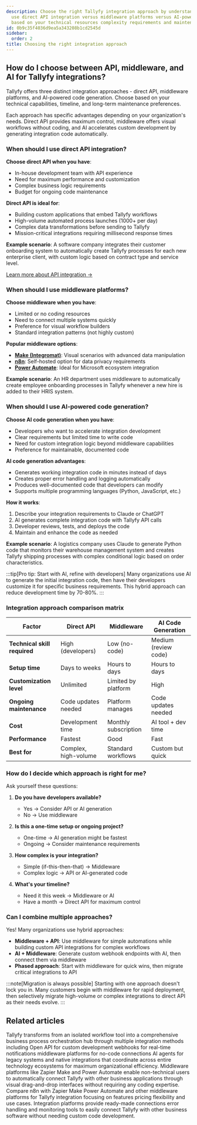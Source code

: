 ```yaml
---
description: Choose the right Tallyfy integration approach by understanding when to
  use direct API integration versus middleware platforms versus AI-powered code generation
  based on your technical resources complexity requirements and maintenance preferences.
id: 0b9c35f4036d9ea5a343208b1cd2545d
sidebar:
  order: 2
title: Choosing the right integration approach
---
```


## How do I choose between API, middleware, and AI for Tallyfy integrations?

Tallyfy offers three distinct integration approaches - direct API, middleware platforms, and AI-powered code generation. Choose based on your technical capabilities, timeline, and long-term maintenance preferences.

Each approach has specific advantages depending on your organization's needs. Direct API provides maximum control, middleware offers visual workflows without coding, and AI accelerates custom development by generating integration code automatically.

### When should I use direct API integration?

**Choose direct API when you have**:
- In-house development team with API experience
- Need for maximum performance and customization
- Complex business logic requirements
- Budget for ongoing code maintenance

**Direct API is ideal for**:
- Building custom applications that embed Tallyfy workflows
- High-volume automated process launches (1000+ per day)
- Complex data transformations before sending to Tallyfy
- Mission-critical integrations requiring millisecond response times

**Example scenario**: A software company integrates their customer onboarding system to automatically create Tallyfy processes for each new enterprise client, with custom logic based on contract type and service level.

[Learn more about API integration →](/products/pro/integrations/open-api/)

### When should I use middleware platforms?

**Choose middleware when you have**:
- Limited or no coding resources
- Need to connect multiple systems quickly
- Preference for visual workflow builders
- Standard integration patterns (not highly custom)

**Popular middleware options**:
- **[Make (Integromat)](/products/pro/integrations/middleware/make/)**: Visual scenarios with advanced data manipulation
- **[n8n](/products/pro/integrations/middleware/n8n/)**: Self-hosted option for data privacy requirements
- **[Power Automate](/products/pro/integrations/middleware/power-automate/)**: Ideal for Microsoft ecosystem integration

**Example scenario**: An HR department uses middleware to automatically create employee onboarding processes in Tallyfy whenever a new hire is added to their HRIS system.

### When should I use AI-powered code generation?

**Choose AI code generation when you have**:
- Developers who want to accelerate integration development
- Clear requirements but limited time to write code
- Need for custom integration logic beyond middleware capabilities
- Preference for maintainable, documented code

**AI code generation advantages**:
- Generates working integration code in minutes instead of days
- Creates proper error handling and logging automatically
- Produces well-documented code that developers can modify
- Supports multiple programming languages (Python, JavaScript, etc.)

**How it works**:
1. Describe your integration requirements to Claude or ChatGPT
2. AI generates complete integration code with Tallyfy API calls
3. Developer reviews, tests, and deploys the code
4. Maintain and enhance the code as needed

**Example scenario**: A logistics company uses Claude to generate Python code that monitors their warehouse management system and creates Tallyfy shipping processes with complex conditional logic based on order characteristics.

:::tip[Pro tip: Start with AI, refine with developers]
Many organizations use AI to generate the initial integration code, then have their developers customize it for specific business requirements. This hybrid approach can reduce development time by 70-80%.
:::

### Integration approach comparison matrix

| Factor | Direct API | Middleware | AI Code Generation |
|--------|------------|------------|-------------------|
| **Technical skill required** | High (developers) | Low (no-code) | Medium (review code) |
| **Setup time** | Days to weeks | Hours to days | Hours to days |
| **Customization level** | Unlimited | Limited by platform | High |
| **Ongoing maintenance** | Code updates needed | Platform manages | Code updates needed |
| **Cost** | Development time | Monthly subscription | AI tool + dev time |
| **Performance** | Fastest | Good | Fast |
| **Best for** | Complex, high-volume | Standard workflows | Custom but quick |

### How do I decide which approach is right for me?

Ask yourself these questions:

1. **Do you have developers available?**
   - Yes → Consider API or AI generation
   - No → Use middleware

2. **Is this a one-time setup or ongoing project?**
   - One-time → AI generation might be fastest
   - Ongoing → Consider maintenance requirements

3. **How complex is your integration?**
   - Simple (if-this-then-that) → Middleware
   - Complex logic → API or AI-generated code

4. **What's your timeline?**
   - Need it this week → Middleware or AI
   - Have a month → Direct API for maximum control

### Can I combine multiple approaches?

Yes! Many organizations use hybrid approaches:

- **Middleware + API**: Use middleware for simple automations while building custom API integrations for complex workflows
- **AI + Middleware**: Generate custom webhook endpoints with AI, then connect them via middleware
- **Phased approach**: Start with middleware for quick wins, then migrate critical integrations to API

:::note[Migration is always possible]
Starting with one approach doesn't lock you in. Many customers begin with middleware for rapid deployment, then selectively migrate high-volume or complex integrations to direct API as their needs evolve.
:::


## Related articles
<CardGrid>
<LinkTitleCard header="<b>Pro > Integrations</b>" href="/products/pro/integrations/" > Tallyfy transforms from an isolated workflow tool into a comprehensive business process orchestration hub through multiple integration methods including Open API for custom development webhooks for real-time notifications middleware platforms for no-code connections AI agents for legacy systems and native integrations that coordinate across entire technology ecosystems for maximum organizational efficiency. </LinkTitleCard>
<LinkTitleCard header="<b>Integrations > Middleware</b>" href="/products/pro/integrations/middleware/" > Middleware platforms like Zapier Make and Power Automate enable non-technical users to automatically connect Tallyfy with other business applications through visual drag-and-drop interfaces without requiring any coding expertise. </LinkTitleCard>
<LinkTitleCard header="<b>N8N > n8n vs other middleware platforms</b>" href="/products/pro/integrations/middleware/n8n/n8n-vs-other-middleware-platforms/" > Compare n8n with Zapier Make Power Automate and other middleware platforms for Tallyfy integration focusing on features pricing flexibility and use cases. </LinkTitleCard>
<LinkTitleCard header="<b>Middleware > Why use an integration platform (middleware) with Tallyfy</b>" href="/products/pro/integrations/middleware/why-should-i-use-an-integration-platform-with-tallyfy/" > Integration platforms provide ready-made connections error handling and monitoring tools to easily connect Tallyfy with other business software without needing custom code development. </LinkTitleCard>
</CardGrid>